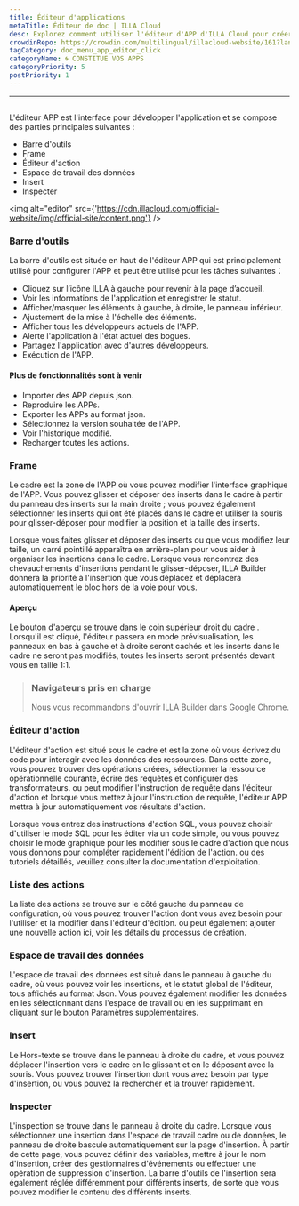 ```yaml
---
title: Éditeur d'applications
metaTitle: Éditeur de doc | ILLA Cloud
desc: Explorez comment utiliser l'éditeur d'APP d'ILLA Cloud pour créer et personnaliser vos applications à l'aide d'une interface conviviale
crowdinRepo: https://crowdin.com/multilingual/illacloud-website/161?languages=fr&filter=basic&value=0
tagCategory: doc_menu_app_editor_click
categoryName: 🌀 CONSTITUE VOS APPS
categoryPriority: 5
postPriority: 1
---
```


* * *

## <h2 hidden>Éditeur d'application</h2>

L'éditeur APP est l'interface pour développer l'application et se compose des parties principales suivantes :

-   Barre d'outils
-   Frame
-   Éditeur d'action
-   Espace de travail des données
-   Insert
-   Inspecter

<img alt="editor" src={'https://cdn.illacloud.com/official-website/img/official-site/content.png'} />

### Barre d'outils

La barre d'outils est située en haut de l'éditeur APP qui est principalement utilisé pour configurer l'APP et peut être utilisé pour les tâches suivantes：

-   Cliquez sur l’icône ILLA à gauche pour revenir à la page d’accueil.
-   Voir les informations de l'application et enregistrer le statut.
-   Afficher/masquer les éléments à gauche, à droite, le panneau inférieur.
-   Ajustement de la mise à l'échelle des éléments.
-   Afficher tous les développeurs actuels de l'APP.
-   Alerte l'application à l'état actuel des bogues.
-   Partagez l'application avec d'autres développeurs.
-   Exécution de l'APP.

#### Plus de fonctionnalités sont à venir

-   Importer des APP depuis json.
-   Reproduire les APPs.
-   Exporter les APPs au format json.
-   Sélectionnez la version souhaitée de l'APP.
-   Voir l'historique modifié.
-   Recharger toutes les actions.

[//]: # "[Image]"

### Frame

Le cadre est la zone de l'APP où vous pouvez modifier l'interface graphique de l'APP. Vous pouvez glisser et déposer des inserts dans le cadre à partir du panneau des inserts sur la main droite ; vous pouvez également sélectionner les inserts qui ont été placés dans le cadre et utiliser la souris pour glisser-déposer pour modifier la position et la taille des inserts.

Lorsque vous faites glisser et déposer des inserts ou que vous modifiez leur taille, un carré pointillé apparaîtra en arrière-plan pour vous aider à organiser les insertions dans le cadre. Lorsque vous rencontrez des chevauchements d'insertions pendant le glisser-déposer, ILLA Builder donnera la priorité à l'insertion que vous déplacez et déplacera automatiquement le bloc hors de la voie pour vous.

#### Aperçu

Le bouton d'aperçu se trouve dans le coin supérieur droit du cadre . Lorsqu'il est cliqué, l'éditeur passera en mode prévisualisation, les panneaux en bas à gauche et à droite seront cachés et les inserts dans le cadre ne seront pas modifiés, toutes les inserts seront présentés devant vous en taille 1:1.

> ### Navigateurs pris en charge
>
> Nous vous recommandons d'ouvrir ILLA Builder dans Google Chrome.

### Éditeur d'action

L'éditeur d'action est situé sous le cadre et est la zone où vous écrivez du code pour interagir avec les données des ressources. Dans cette zone, vous pouvez trouver des opérations créées, sélectionner la ressource opérationnelle courante, écrire des requêtes et configurer des transformateurs. ou peut modifier l'instruction de requête dans l'éditeur d'action et lorsque vous mettez à jour l'instruction de requête, l'éditeur APP mettra à jour automatiquement vos résultats d'action.

Lorsque vous entrez des instructions d'action SQL, vous pouvez choisir d'utiliser le mode SQL pour les éditer via un code simple, ou vous pouvez choisir le mode graphique pour les modifier sous le cadre d'action que nous vous donnons pour compléter rapidement l'édition de l'action. ou des tutoriels détaillés, veuillez consulter la documentation d'exploitation.

### Liste des actions

La liste des actions se trouve sur le côté gauche du panneau de configuration, où vous pouvez trouver l'action dont vous avez besoin pour l'utiliser et la modifier dans l'éditeur d'édition. ou peut également ajouter une nouvelle action ici, voir les détails du processus de création.

### Espace de travail des données

L'espace de travail des données est situé dans le panneau à gauche du cadre, où vous pouvez voir les insertions, et le statut global de l'éditeur, tous affichés au format Json. Vous pouvez également modifier les données en les sélectionnant dans l'espace de travail ou en les supprimant en cliquant sur le bouton Paramètres supplémentaires.

### Insert

Le Hors-texte se trouve dans le panneau à droite du cadre, et vous pouvez déplacer l'insertion vers le cadre en le glissant et en le déposant avec la souris. Vous pouvez trouver l'insertion dont vous avez besoin par type d'insertion, ou vous pouvez la rechercher et la trouver rapidement.

[//]: # "[Image]"

### Inspecter

L'inspection se trouve dans le panneau à droite du cadre. Lorsque vous sélectionnez une insertion dans l'espace de travail cadre ou de données, le panneau de droite bascule automatiquement sur la page d'insertion. À partir de cette page, vous pouvez définir des variables, mettre à jour le nom d'insertion, créer des gestionnaires d'événements ou effectuer une opération de suppression d'insertion. La barre d'outils de l'insertion sera également réglée différemment pour différents inserts, de sorte que vous pouvez modifier le contenu des différents inserts.

